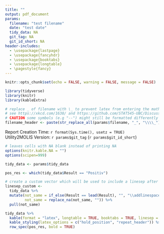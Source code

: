 ```yaml
---
title: ""
output: pdf_document
params:
  filename: "test filename"
  date: "test date"
  tidy_data: NA
  git_tag: NA
  git_id_short: NA
header-includes:
  - \usepackage{lastpage}
  - \usepackage{fancyhdr}
  - \usepackage{booktabs}
  - \usepackage{longtable}
  - \pagestyle{fancy}
---
```


```r
knitr::opts_chunk$set(echo = FALSE, warning = FALSE, message = FALSE)

library(tidyverse)
library(knitr)
library(kableExtra)

```

```r
# replace _ of filename with \_ to prevent latex from entering the math mode
# see https://xkcd.com/1638/ and https://github.com/STAT545-UBC/Discussion/issues/394
# CAUTION some symbols (e.g "--") might still be formatted differently
filename_header <- paste(str_replace_all(params$filename, "_", "\\\\_"), "-", params$date)
```

\fancyhead[CO,C]{`r filename_header`}
\cfoot{\thepage\ of \pageref{LastPage}}

Report Creation Time: `r format(Sys.time(), usetz = TRUE)`  
Utility2MOLIS Version: `r params$git_tag` (`r params$git_id_short`)

```r
# leaves cells with NA blank instead of printing NA
options(knitr.kable.NA = "")
options(scipen=999)

tidy_data <- params$tidy_data

pos_res <- which(tidy_data$Result == "Positiv")

# create a custom vector which will be used to include a linesep after each Result change
linesep_custom <-
  tidy_data %>%
  mutate(not_same = if_else(Result == lead(Result), "", "\\addlinespace"),
         not_same = replace_na(not_same, "")) %>%
  pull(not_same)

tidy_data %>%
  kable(format = "latex", longtable = TRUE, booktabs = TRUE, linesep = linesep_custom, format.args = list(big.mark = "'")) %>%
  kable_styling(latex_options = c("hold_position", "repeat_header")) %>%
  row_spec(pos_res, bold = TRUE)


```
